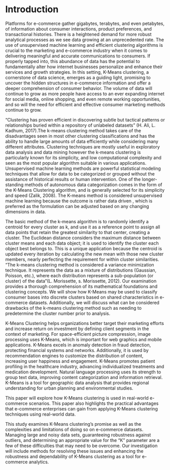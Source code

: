 # Introduction  

Platforms for e-commerce gather gigabytes, terabytes, and even petabytes, of information about consumer interactions, product preferences, and transactional histories. There is a heightened demand for more robust analytical processes  as we see data growing at an unprecedented rate. The use of unsupervised machine learning and efficient clustering algorithms is crucial to the marketing and e-commerce industry when it comes to delivering meaningful and accurate communications to consumers. If properly tapped into, this abundance of data has the potential to fundamentally alter how internet businesses personalize and enhance their services and growth strategies. In this setting, K-Means clustering, a cornerstone of data science, emerges as a guiding light, promising to uncover the hidden structures in e-commerce information and offer a deeper comprehension of consumer behavior. The volume of data will continue to grow as more people have access to an ever expanding internet for social media, online shopping, and even remote working opportunities, and so will the need for efficient and effective consumer marketing methods continue to grow.  

“Clustering has proven efficient in discovering subtle but tactical patterns or relationships buried within a repository of unlabeled datasets” (H. Ali, L. Kadhum, 2017).The k-means clustering method takes care of the disadvantages seen in most other clustering classifications and has the ability to handle large amounts of data efficiently while considering many different attributes. Clustering techniques are mostly useful in exploratory data analysis and data mining however the k-means clustering is particularly known for its simplicity, and low computational complexity and seen as the most popular algorithm suitable in various applications.  
Unsupervised machine learning methods are powerful statistical modeling techniques that allow for data to be categorized or grouped without the assistance of historical results or human intervention. One of the longer-standing methods of autonomous data categorization comes in the form of the K-Means Clustering algorithm, and is generally selected for its simplicity and speed (Zalik, 2008). The K-means method is considered unsupervised machine learning because the outcome is rather data driven , which is preferred as the formulation can be adjusted based on any changing dimensions in data.  

The basic method of the k-means algorithm is to randomly identify a centroid for every cluster as k, and use it as a reference point to assign all data points that retain the greatest similarity to that center, creating a cluster.  The Euclidean distance considers the maximum distance between cluster means and each data object; it is used to identify the cluster each object best belongs to. This is a unique application because the centroid is updated every iteration by calculating the new mean with those new cluster members, nearly perfecting the requirement for within cluster similarities. “The k-means clustering method is considered  a variance minimization technique. It represents the data as a mixture of distributions (Gaussian, Poisson, etc.), where each distribution represents a sub-population (or cluster) of the data”(L. Morissette, s. Morissette, 2012). Our examination provides a thorough comprehension of its mathematical foundations and clustering concepts. We will show how K-Means may be used to classify consumer bases into discrete clusters based on shared characteristics in e-commerce datasets. Additionally, we will discuss what can be considered  drawbacks of the k-means clustering method such as needing to predetermine the cluster number prior to analysis.  

K-Means Clustering helps organizations better target their marketing efforts and increase return on investment by defining client segments in the context of marketing. For space-efficient picture compression, image processing uses K-Means, which is important for web graphics and mobile applications. K-Means excels in anomaly detection in fraud detection, protecting financial systems and networks. Additionally, it is used by recommendation engines to customize the distribution of content, increasing user happiness and engagement. K-Means promotes patient profiling in the healthcare industry, advancing individualized treatments and medication development. Natural language processing uses its strength to group text data, improving content categorization and information retrieval. K-Means is a tool for geographic data analysis that provides regional understanding for urban planning and environmental studies.  

This paper will explore how K-Means clustering is used in real-world e-commerce scenarios. This paper also highlights the practical advantages that e-commerce enterprises can gain from applying K-Means clustering techniques using real-world data.  

This study examines K-Means clustering's promise as well as the complexities and limitations of doing so on e-commerce datasets. Managing large and noisy data sets, guaranteeing robustness against outliers, and determining an appropriate value for the "K" parameter are a few of these difficulties that may need to be overcome. Our investigation will include methods for resolving these issues and enhancing the robustness and dependability of K-Means clustering as a tool for e-commerce analytics.

